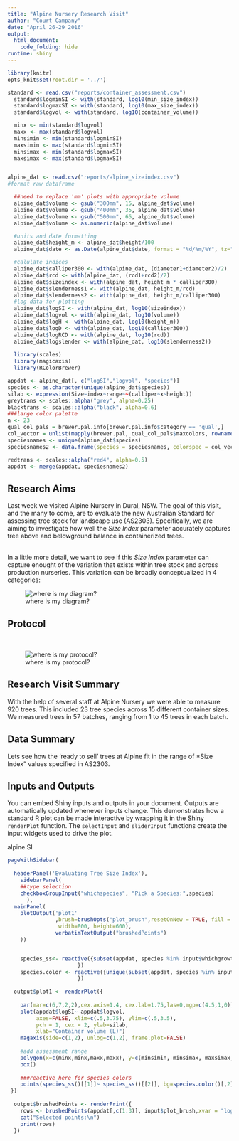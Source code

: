 ```yaml
---
title: "Alpine Nursery Research Visit"
author: "Court Campany"
date: "April 26-29 2016"
output: 
  html_document:
    code_folding: hide
runtime: shiny
---
```


```r
library(knitr)
opts_knit$set(root.dir = '../')
```

```r
standard <- read.csv("reports/container_assessment.csv")
  standard$logminSI <- with(standard, log10(min_size_index))
  standard$logmaxSI <- with(standard, log10(max_size_index))
  standard$logvol <- with(standard, log10(container_volume))

  minx <- min(standard$logvol)
  maxx <- max(standard$logvol)
  minsimin <- min(standard$logminSI)
  maxsimin <- max(standard$logminSI)
  minsimax <- min(standard$logmaxSI)
  maxsimax <- max(standard$logmaxSI)


alpine_dat <- read.csv("reports/alpine_sizeindex.csv")
#format raw dataframe

  ##need to replace 'mm' plots with appropriate volume
  alpine_dat$volume <- gsub("300mm", 15, alpine_dat$volume)
  alpine_dat$volume <- gsub("400mm", 35, alpine_dat$volume)
  alpine_dat$volume <- gsub("500mm", 65, alpine_dat$volume)
  alpine_dat$volume <- as.numeric(alpine_dat$volume)

  #units and date formatting
  alpine_dat$height_m <- alpine_dat$height/100
  alpine_dat$date <- as.Date(alpine_dat$date, format = "%d/%m/%Y", tz="AEST")

  #calulate indices
  alpine_dat$calliper300 <- with(alpine_dat, (diameter1+diameter2)/2)
  alpine_dat$rcd <- with(alpine_dat, (rcd1+rcd2)/2)
  alpine_dat$sizeindex <- with(alpine_dat, height_m * calliper300)
  alpine_dat$slenderness1 <- with(alpine_dat, height_m/rcd)
  alpine_dat$slenderness2 <- with(alpine_dat, height_m/calliper300)
  #log data for plotting
  alpine_dat$logSI <- with(alpine_dat, log10(sizeindex))
  alpine_dat$logvol <- with(alpine_dat, log10(volume))
  alpine_dat$logH <- with(alpine_dat, log10(height_m))
  alpine_dat$logD <- with(alpine_dat, log10(calliper300))
  alpine_dat$logRCD <- with(alpine_dat, log10(rcd))
  alpine_dat$logslender <- with(alpine_dat, log10(slenderness2))
  
  library(scales)
  library(magicaxis)
  library(RColorBrewer)

appdat <- alpine_dat[, c("logSI","logvol", "species")]
species <- as.character(unique(alpine_dat$species))
silab <- expression(Size~index~range~~(calliper~x~height))
greytrans <- scales::alpha("grey", alpha=0.25)
blacktrans <- scales::alpha("black", alpha=0.6)
###large color palette
n <- 23
qual_col_pals = brewer.pal.info[brewer.pal.info$category == 'qual',]
col_vector = unlist(mapply(brewer.pal, qual_col_pals$maxcolors, rownames(qual_col_pals)))
speciesnames <- unique(alpine_dat$species)
speciesnames2 <- data.frame(species = speciesnames, colorspec = col_vector[1:23])

redtrans <- scales::alpha("red4", alpha=0.5)
appdat <- merge(appdat, speciesnames2)
```



## Research Aims

Last week we visited Alpine Nursery in Dural, NSW.  The goal of this visit, and the many to come, are to evaluate the new Australian Standard for assessing tree stock for landscape use (AS2303).  Specifically, we are aiming to investigate how well the *Size Index* parameter accurately captures tree above and belowground balance in containerized trees.

\
In a little more detail, we want to see if this *Size Index* parameter can capture enought of the variation that exists within tree stock and across production nurseries.  This variation can be broadly conceptualized in 4 categories:

<div style="width:1000px; height=1000px;" align=center>
![where is my diagram?](concept.png)
</div>

## Protocol
\
<div style="width:500px; height=500px;" align=center>
![where is my protocol?](protocol.png)
</div>

## Research Visit Summary

With the help of several staff at Alpine Nursery we were able to measure 920 trees. This included 23 tree species across 15 different container sizes.  We measured trees in 57 batches, ranging from 1 to 45 trees in each batch.


## Data Summary
 Lets see how the 'ready to sell' trees at Alpine fit in the range of *Size Index" values specified in AS2303.


## Inputs and Outputs

You can embed Shiny inputs and outputs in your document. Outputs are automatically updated whenever inputs change.  This demonstrates how a standard R plot can be made interactive by wrapping it in the Shiny `renderPlot` function. The `selectInput` and `sliderInput` functions create the input widgets used to drive the plot.


alpine SI

```r
pageWithSidebar(
  
  headerPanel('Evaluating Tree Size Index'),
    sidebarPanel(
    ##type selection
    checkboxGroupInput("whichspecies", "Pick a Species:",species)
      ),
  mainPanel(
    plotOutput('plot1'
               ,brush=brushOpts("plot_brush",resetOnNew = TRUE, fill = "blue", opacity=.5, stroke="black"),
                width=800, height=600),
               verbatimTextOutput("brushedPoints")
    ))


    species_ss<- reactive({subset(appdat, species %in% input$whichgrowth)[,-c(3:4)] 
                      })
    species.color <- reactive({unique(subset(appdat, species %in% input$whichspecies)[,c(3,4)])
                      })
      
  output$plot1 <- renderPlot({
    
    par(mar=c(6,7,2,2),cex.axis=1.4, cex.lab=1.75,las=0,mgp=c(4.5,1,0))
    plot(appdat$logSI~ appdat$logvol,
         axes=FALSE, xlim=c(.5,3.75), ylim=c(.5,3.5),
         pch = 1, cex = 2, ylab=silab,
         xlab="Container volume (L)")
    magaxis(side=c(1,2), unlog=c(1,2), frame.plot=FALSE)
    
    #add assessment range
    polygon(x=c(minx,minx,maxx,maxx), y=c(minsimin, minsimax, maxsimax,maxsimin), lwd=2,lty=2, col=greytrans )
    box()
    
    ###reactive here for species colors
    points(species_ss()[[1]]~ species_ss()[[2]], bg=species.color()[,2], pch=21, cex=2)
 })
  
  output$brushedPoints <- renderPrint({
    rows <- brushedPoints(appdat[,c(1:3)], input$plot_brush,xvar = "logvol", yvar = "logSI")
    cat("Selected points:\n")
    print(rows)
  })

```




